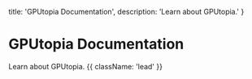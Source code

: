 
  title: 'GPUtopia Documentation',
  description: 'Learn about GPUtopia.'
}

# GPUtopia Documentation

Learn about GPUtopia. {{ className: 'lead' }}
